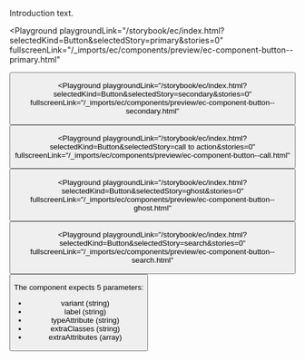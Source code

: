 
Introduction text.

<Playground playgroundLink="/storybook/ec/index.html?selectedKind=Button&selectedStory=primary&stories=0"
fullscreenLink="/_imports/ec/components/preview/ec-component-button--primary.html"
>
  <Button
    variant="primary"
    label="Primary button"
    typeAttribute="submit"
  />
</Playground>

<Playground playgroundLink="/storybook/ec/index.html?selectedKind=Button&selectedStory=secondary&stories=0"
fullscreenLink="/_imports/ec/components/preview/ec-component-button--secondary.html"
>
  <Button
    variant="secondary"
    label="Secondary button"
    typeAttribute="button"
  />
</Playground>

<Playground playgroundLink="/storybook/ec/index.html?selectedKind=Button&selectedStory=call to action&stories=0"
fullscreenLink="/_imports/ec/components/preview/ec-component-button--call.html"
>
  <Button
    variant="call"
    label="Call to action button"
    typeAttribute="submit"
  />
</Playground>

<Playground playgroundLink="/storybook/ec/index.html?selectedKind=Button&selectedStory=ghost&stories=0"
fullscreenLink="/_imports/ec/components/preview/ec-component-button--ghost.html"
>
  <Button
    variant="ghost"
    label="Ghost button"
    typeAttribute="button"
  />
</Playground>

<Playground playgroundLink="/storybook/ec/index.html?selectedKind=Button&selectedStory=search&stories=0"
fullscreenLink="/_imports/ec/components/preview/ec-component-button--search.html"
>
  <Button
    variant="search"
    label="Search button"
    typeAttribute="submit"
  />
</Playground>

The component expects 5 parameters:

- variant (string)
- label (string)
- typeAttribute (string)
- extraClasses (string)
- extraAttributes (array)
